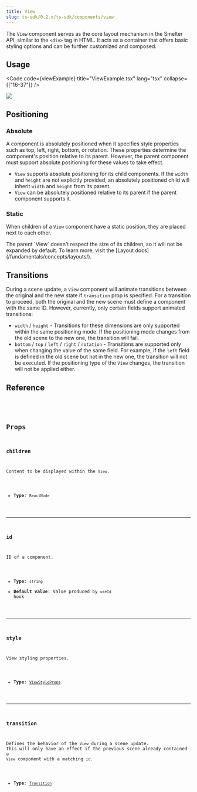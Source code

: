 ```yaml
---
title: View
slug: ts-sdk/0.2.x/ts-sdk/components/view
---
```



The `View` component serves as the core layout mechanism in the Smelter API, similar to the `<div>` tag in HTML. It acts as a container that offers basic styling options and can be further customized and composed.

## Usage

<Code code={viewExample} title="ViewExample.tsx" lang="tsx" collapse={["16-37"]} />

<CollapsibleDetails summaryTitle="Example output">
  <img src={ExampleImage.src} />
</CollapsibleDetails>

## Positioning

### Absolute

A component is absolutely positioned when it specifies style properties such as top, left, right, bottom, or rotation. These properties determine the component's position relative to its parent. However, the parent component must support absolute positioning for these values to take effect.

* `View` supports absolute positioning for its child components. If the `width` and `height` are not explicitly provided, an absolutely positioned child will inherit `width` and `height` from its parent.
* `View` can be absolutely positioned relative to its parent if the parent component supports it.

### Static

When children of a `View` component have a static position, they are placed next to each other.

<Aside type="caution">
  The parent `View` doesn't respect the size of its children, so it will not be
  expanded by default. To learn more, visit the [Layout
  docs](/fundamentals/concepts/layouts/).
</Aside>

## Transitions

During a scene update, a `View` component will animate transitions between the original and the new state if `transition` prop is specified. For a transition to proceed, both the original and the new scene must define a component with the same ID. However, currently, only certain fields support animated transitions:

* `width` / `height` - Transitions for these dimensions are only supported within the same positioning mode. If the positioning mode changes from the old scene to the new one, the transition will fail.
* `bottom` / `top` / `left` / `right` / `rotation` - Transitions are supported only when changing the value of the same field. For example, if the `left` field is defined in the old scene but not in the new one, the transition will not be executed. If the positioning type of the `View` changes, the transition will not be applied either.

## Reference

<CollapsibleDetails summaryTitle="Type definitions" open>
  <Code
    code={`
type ViewProps = {
  id?: string;
  children?: ReactNode;
  style?: ViewStyleProps;
  transition?: Transition;
}
`}
    lang="tsx"
  />
</CollapsibleDetails>

## Props

### children

Content to be displayed within the `View`.

* **Type**: `ReactNode`

***

### id

ID of a component.

* **Type**: `string`
* **Default value**: Value produced by `useId` hook

***

### style

View styling properties.

* **Type**: [`ViewStyleProps`](/ts-sdk/0.2.x/props/view-style-props)

***

### transition

Defines the behavior of the `View` during a scene update. This will only have an effect if the previous scene already contained a `View` component with a matching `id`.

* **Type**: [`Transition`](/ts-sdk/0.2.x/props/transition)
